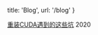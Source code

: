 
  title: 'Blog',
  url: '/blog'
}


<!-- [My First Blog Post](/posts/hello-world) <time>2020</time> -->
[重装CUDA遇到的这些坑](/posts/cuda) <time>2020</time>